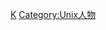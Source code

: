 {{Navbox
|name = 肯·汤普逊
|title = [[肯·汤普逊]]
|bodyclass = hlist

|group1 = [[操作系统]]
|list1 = 
*[[Unix]]
*[[貝爾實驗室九號計畫]]

|group2 = [[编程语言]]
|list2 = 
*[[B语言]]
*{{tsl|en|Bon (programming language)|Bon}}
*[[C语言]]
*[[Go]]

|group3 = [[软件]]
|list3 = 
*{{tsl|en|Belle (chess machine)|Belle (下棋機器)|Belle}}
*{{tsl|en|QED (text editor)|QED (文本编辑器)|QED}}
*[[ed (文本编辑器)|ed]]
*{{tsl|en|Sam (text editor)|Sam (文本编辑器)|Sam}}
*[[星际旅行 (1969年游戏)]]
*[[Thompson shell]]

|group4 = [[字符编码]]
|list4 = 
*[[UTF-8]]
}}<noinclude>
[[Category:计算机导航模板|K]]
[[Category:Unix人物]]
</noinclude>